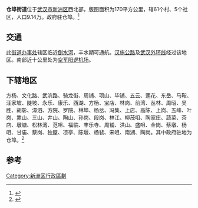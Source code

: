 {{Infobox China County
| county  = 武汉市新洲區仓埠街道
| Photo =  
| Photoname= 
| map = 
| customimage = 
| Pinyin   = Wuhanshi Xinzhouqu Cangbujiedao
| Belong = 
| Types= 街道办事处
| admincode = 
| founded = 
| seat = 仓埠
| officerTitle= 
| officer = 
| officerTitle2 = 
| officer2 = 
| division = 
| town= 5
| township= 61
| subdistrict= 
| dialect= 新洲方言
| post code= 
| phone code = 027
| coordinate =
| area = 170平方公里
| area land = 
| area water =  
| census yr = 
| pop = 9.14万人
| density = 
| GDP = 
| web = 
| web_title = 
}}


'''仓埠街道'''位于[[武汉市|武汉市]][[新洲区|新洲区]]西北部，版图面积为170平方公里，辖61个村、5个社区，人口9.14万。政府驻仓埠。<ref>{{Cite web |url=http://www.whxinzhou.gov.cn/website/default.aspx |title=新洲区人民政府网 |accessdate=2011-07-26 |archive-date=2011-07-23 |archive-url=https://web.archive.org/web/20110723153433/http://www.whxinzhou.gov.cn/website/default.aspx |dead-url=no }}</ref>

==交通==

此[[街道办事处|街道办事处]]辖区临近[[倒水河|倒水河]]，丰水期可通航。[[汉施公路|汉施公路]]及[[武汉外环线|武汉外环线]]经过该地区。南部近十公里处为[[中華人民共和國空軍|空军]][[阳逻机场|阳逻机场]]。

==下辖地区==

方杨、文化路、武滨路、骑龙街、周铺、项山、毕铺、五云、莲花、东岳、马鞍、汪家坡、陡坡、永乐、康乐、西湖、方杨、宝店、林岗、前湾、丛林、周昭、吴胜、胡彰、漳泗、方院、罗院、林埠、杨岔、冯集、上店、高陈、上岗、五峰、叶岗、靠山、三山、井山、陶山、孙岗、段岗、林江、柳茂咀、陶家庄、蔬菜、茶店、墩塘、松林湾、范咀、福临、丰乐寺、周铺、洪山、盛咀、金岗、蔡墩、杨咀、甘庙、蔡岗、独屋、凉亭、陈堰、杨裴、宋咀、南湖、陶岗。其中政府驻地为仓埠。<ref>{{Cite web |url=http://www.whxinzhou.gov.cn/website/show.aspx?id=2982&cid=75 |title=新洲区人民政府,新洲区行政区划表 |accessdate=2011-07-26 |archive-date=2010-08-01 |archive-url=https://web.archive.org/web/20100801041425/http://www.whxinzhou.gov.cn/website/show.aspx?id=2982&cid=75 |dead-url=yes }}</ref>

==参考==

<references/>


{{新洲区行政区划}}

[[Category:新洲区行政區劃|Category:新洲区行政區劃]]